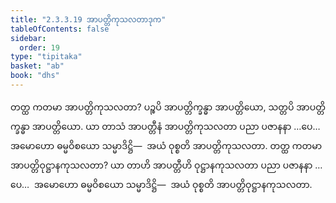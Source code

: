 ```yaml
---
title: "2.3.3.19 အာပတ္တိကုသလတာဒုက"
tableOfContents: false
sidebar:
  order: 19
type: "tipitaka"
basket: "ab"
book: "dhs"
---
```



<DynamicBreadcrumb />

<Division number="1336" book="dhs" e="ch" v="29" p="258">

<Paragraph number="2041" book="dhs">
တတ္ထ ကတမာ အာပတ္တိကုသလတာ? ပဉ္စပိ အာပတ္တိက္ခန္ဓာ အာပတ္တိယော, သတ္တပိ အာပတ္တိက္ခန္ဓာ အာပတ္တိယော. ယာ တာသံ အာပတ္တီနံ အာပတ္တိကုသလတာ ပညာ ပဇာနနာ …ပေ…  အမောဟော ဓမ္မဝိစယော သမ္မာဒိဋ္ဌိ—  အယံ ဝုစ္စတိ အာပတ္တိကုသလတာ.
</Paragraph>

</Division>
<Division number="1337" book="dhs" e="ch" v="29" p="258">

<Paragraph number="2042" book="dhs">
တတ္ထ ကတမာ အာပတ္တိဝုဋ္ဌာနကုသလတာ? ယာ တာဟိ အာပတ္တီဟိ ဝုဋ္ဌာနကုသလတာ ပညာ ပဇာနနာ …ပေ…  အမောဟော ဓမ္မဝိစယော သမ္မာဒိဋ္ဌိ—  အယံ ဝုစ္စတိ အာပတ္တိဝုဋ္ဌာနကုသလတာ.
</Paragraph>
</Division>